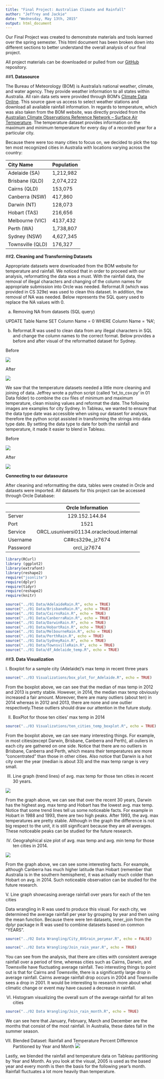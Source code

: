 ```yaml
---
title: "Final Project: Australian Climate and Rainfall"
author: "Jeffrey and Jackie"
date: "Wednesday, May 13th, 2015"
output: html_document
---
```


Our Final Project was created to demonstrate materials and tools learned over the spring semester. This html document has been broken down into different sections to better understand the overall analysis of our final project.

All project materials can be downloaded or pulled from our [GitHub](https://github.com/JiannanZhang/DV_FinalProject) repository. 

##__1. Datasource__

The Bureau of Meteorology (BOM) is Australia's national weather, climate, and water agency. They provide weather information to all states within Australia. All rain data sets were provided through BOM's [Climate Data Online](http://www.bom.gov.au/jsp/ncc/cdio/weatherData/av?p_nccObsCode=136&p_display_type=dailyDataFile&p_startYear=2013&p_c=-872859776&p_stn_num=066062). This source gave us access to select weather stations and download all available rainfall information. In regards to temperature, which was also taken from the BOM website, was directly provided from the [Australian Climate Observations Reference Network – Surface Air Temperature](http://www.bom.gov.au/climate/change/acorn-sat/#tabs=Data-&-network). The temperature dataset provides information on the maximum and minimum temperature for every day of a recorded year for a particular city. 


Because there were too many cities to focus on, we decided to pick the top ten most recognized cities in Australia with locations varying across the country:
 
**City Name**      **Population**
----------------   --------------------
Adelaide (SA)      1,212,982
Brisbane (QLD)  	 2,074,222
Cairns (QLD)	     153,075
Canberra (NSW)	   417,860
Darwin (NT)	       128,073
Hobart (TAS)	     216,656
Melbourne (VIC)    4137,432
Perth (WA)	       1,738,807
Sydney (NSW)	     4,627,345
Townsville (QLD)   176,327


##__2. Cleaning and Transforming Datasets__

Appropriate datasets were downloaded from the BOM website for temperature and rainfall. We noticed that in order to proceed with our analysis, reformatting the data was a must. With the rainfall data, the removal of illegal characters and changing of the column names for appropriate submission into Orcle was needed. Reformat.R (which was provided in CS 329e) was used to clean this dataset. In addition, the removal of NA was needed. Below represents the SQL query used to replace the NA values with 0.

a. Removing NA from datasets (SQL query)

UPDATE Table Name
SET Column Name = 0
WHERE Column Name = 'NA';

b. Reformat.R was used to clean data from any illegal characters in SQL and change the column names to the correct format. Below provides a before and after visual of the reformatted dataset for Sydney.

Before 

![](./Sydneyrainbefore.png)

After

![](./Sydneyrainafter.png)



We saw that the temperature datasets needed a little more cleaning and joining of data. Jeffrey wrote a python script (called 'txt_to_csv.py' in 01 Data folder) to combine the csv files of minimum and maximum temperature, clean missing values and reformat the date. The following images are examples for city Sydney. In Tableau, we wanted to ensure that the data type date was accessible when using our dataset for analysis, therefore the python script assisted in transforming the strings into data type date. By setting the data type to date for both the rainfall and temperature, it made it easier to blend in Tableau. 

Before 

![](./Sydney_temp_before.png)

After 

![](./Sydney_temp_after.png)

__Connecting to our datasource__

After cleaning and reformatting the data, tables were created in Orcle and datasets were imported. All datasets for this project can be accessed through Orcle Database:

             Orcle Information
----------  -------------------------------------------
Server       129.152.144.84
Port         1521
Service      ORCL.usuniversi01134.oraclecloud.internal
Username     C##cs329e_jz7674
Password     orcl_jz7674



```r
library(RCurl)
library (ggplot2)
library(extrafont)
library(reshape2)
require("jsonlite")
require(dplyr)
require(tidyr)
require(reshape2)
require(knitr)
```
```r
source("../01 Data/AdelaideRain.R", echo = TRUE)
source("../01 Data/BrisbaneRain.R", echo = TRUE)
source("../01 Data/CairnsRain.R", echo = TRUE)
source("../01 Data/CanberraRain.R", echo = TRUE)
source("../01 Data/DarwinRain.R", echo = TRUE)
source("../01 Data/HobartRain.R", echo = TRUE)
source("../01 Data/MelbourneRain.R", echo = TRUE)
source("../01 Data/PerthRain.R", echo = TRUE)
source("../01 Data/SydneyRain.R", echo = TRUE)
source("../01 Data/TownsvilleRain.R", echo = TRUE)
source("../01 Data/df_Adelaide_temp.R", echo = TRUE)
```






##__3. Data Visualization__

I. Boxplot for a sample city (Adelaide)'s  max temp in recent three years

```r
source("../03 Visualizations/box_plot_for_Adelaide.R", echo = TRUE)
```

From the boxplot above, we can see that the median of max temp in 2012 and 2013 is pretty stable. However, in 2014, the median max temp obviously increased a fair amount. Moreover, there are many outliers (about ten) in 2014 whereas in 2012 and 2013, there are none and one outlier respectively.These outliers should draw our attention in the future study.

II. BoxPlot for those ten cities' max temp in 2014

```r
source("../03 Visualizations/ten_cities_temp_boxplot.R", echo = TRUE)
```

From the boxplot above, we can see many interesting things. For example, in most cities(except Darwin, Brisbane, Canberra and Perth), all ouliers in each city are gathered on one side. Notice that there are no outliers in Brisbane, Canberra and Perth, which means their temperatures are more "concentrated" than those in other cities. Also notice that Darwin is a hot city over the year (median is about 33) and the max temp range is very small. 

III. Line graph (trend lines) of avg. max temp for those ten cities in recent 30 years.

![](./temp_trend_line_graph.png)

From the graph above, we can see that over the recent 30 years, Darwin has the highest avg. max temp and Hobart has the lowest avg. max temp. Notice that some trend lines tell us some noticeable facts. For example in Hobart in 1988 and 1993, there are two high peaks. After 1993, the avg. max temperatures are pretty stable. Although in the graph the difference is not big respect to the unit, it is still significant because they are all averages. These noticeable peaks can be studied for the future research.


IV. Geograhphical size plot of avg. max temp and avg. min temp for those ten cities in 2014.

![](./temp_geograhpical_size_plot.png)

From the graph above, we can see some interesting facts. For example, although Canberra has much higher latitude than Hobart (remember that Australia is in the southern hemisphere), it was actually much colder than Hobart on avg. in 2014. Such noticeable observation can be studied for the future research.

V. Line graph showcasing average rainfall over years for each of the ten cities

Data wrangling in R was used to produce this visual. For each city, we determined the average rainfall per year by grouping by year and then using the mean function. Because there were ten datasets, inner_join from the dplyr package in R was used to combine datasets based on common "YEARS". 
```r
source("../02 Data Wrangling/City_AVGrain_peryear.R", echo = FALSE)
```
```r
source("../02 Data Wrangling/Join_rain_year.R", echo = TRUE)
```

You can see from the analysis, that there are cities with consistent average rainfall over a period of time, whereas cities such as Cairns, Darwin, and Townsville have fluctuating average rainfall. Two interesting things to point out is that for Cairns and Townsville, there is a significantly large drop in average rainfall. Cairns average rainfall drop occurs in 2004 and Townsville sees a drop in 2001. It would be interesting to research more about what climatic change or event may have caused a decrease in rainfall.


VI. Histogram visualizing the overall sum of the average rainfall for all ten cities
```r
source("../02 Data Wrangling/Join_rain_month.R", echo = TRUE)
```

We can see here that January, February, March and December are the months that consist of the most rainfall. In Australia, these dates fall in the summer season. 

VII. Blended Dataset: Rainfall and Temperature Percent Difference Partitioned by Year and Month
![](./BlendedADVcalc.png)


Lastly, we blended the rainfall and temperature data on Tableau partitioning by Year and Month. As you look at the visual, 2005 is used as the based year and every month is then the basis for the following year's month. Rainfall fluctuates a lot more heavily than temperature. 

